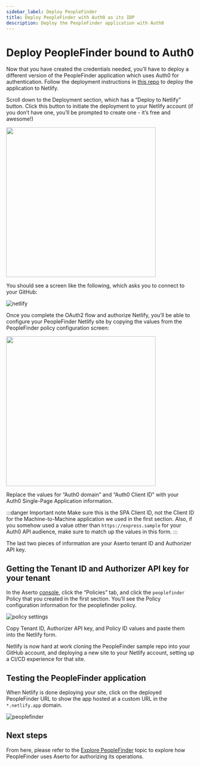 ```yaml
---
sidebar_label: Deploy PeopleFinder
title: Deploy PeopleFinder with Auth0 as its IDP
description: Deploy the PeopleFinder application with Auth0
---
```


# Deploy PeopleFinder bound to Auth0

Now that you have created the credentials needed, you’ll have to deploy a different version of the PeopleFinder application which uses Auth0 for authentication. Follow the deployment instructions in [this repo](https://github.com/aserto-demo/peoplefinder) to deploy the application to Netlify.

Scroll down to the Deployment section, which has a “Deploy to Netlify” button. Click this button to initiate the deployment to your Netlify account (if you don’t have one, you’ll be prompted to create one - it’s free and awesome!)

[<img src="/peoplefinder-repo.png" width="400"/>](/peoplefinder-repo.png)

You should see a screen like the following, which asks you to connect to your GitHub:

![netlify](/netlify.png)

Once you complete the OAuth2 flow and authorize Netlify, you’ll be able to configure your PeopleFinder Netlify site by copying the values from the PeopleFinder policy configuration screen:

[<img src="/netlify-form.png" width="400"/>](/netlify-form.png)

Replace the values for “Auth0 domain” and “Auth0 Client ID” with your Auth0 Single-Page Application information.

:::danger Important note
Make sure this is the SPA Client ID, not the Client ID for the Machine-to-Machine application we used in the first section. Also, if you somehow used a value other than `https://express.sample` for your Auth0 API audience, make sure to match up the values in this form.
:::

The last two pieces of information are your Aserto tenant ID and Authorizer API key.

## Getting the Tenant ID and Authorizer API key for your tenant

In the Aserto [console](https://console.aserto.com), click the “Policies” tab, and click the `peoplefinder` Policy that you created in the first section. You’ll see the Policy configuration information for the peoplefinder policy.

![policy settings](/policy-settings.png)

Copy Tenant ID, Authorizer API key, and Policy ID values and paste them into the Netlify form.

Netlify is now hard at work cloning the PeopleFinder sample repo into your GitHub account, and deploying a new site to your Netlify account, setting up a CI/CD experience for that site.

## Testing the PeopleFinder application

When Netlify is done deploying your site, click on the deployed PeopleFinder URL to show the app hosted at a custom URL in the `*.netlify.app` domain.

![peoplefinder](/peoplefinder.png)

## Next steps

From here, please refer to the [Explore PeopleFinder](/docs/getting-started/peoplefinder/explore-peoplefinder) topic to
explore how PeopleFinder uses Aserto for authorizing its operations.
